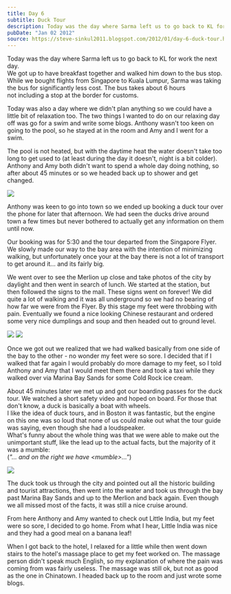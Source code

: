 ```yaml
---
title: Day 6
subtitle: Duck Tour
description: Today was the day where Sarma left us to go back to KL for work the next day.  We got up to have breakfast together and walked him down to ...
pubDate: "Jan 02 2012"
source: https://steve-sinkul2011.blogspot.com/2012/01/day-6-duck-tour.html
---
```



Today was the day where Sarma left us to go back to KL for work the next day.  
We got up to have breakfast together and walked him down to the bus stop. While we bought flights from Singapore to Kuala Lumpur, Sarma was taking the bus for significantly less cost. The bus takes about 6 hours not including a stop at the border for customs.

Today was also a day where we didn't plan anything so we could have a little bit of relaxation too. The two things I wanted to do on our relaxing day off was go for a swim and write some blogs. Anthony wasn't too keen on going to the pool, so he stayed at in the room and Amy and I went for a swim.

The pool is not heated, but with the daytime heat the water doesn't take too long to get used to (at least during the day it doesn't, night is a bit colder). Anthony and Amy both didn't want to spend a whole day doing nothing, so after about 45 minutes or so we headed back up to shower and get changed.

<Img
  originalAspectRatio
  src="2011-singapore-kuala-lumpur/n9onq45zzy7rtlnp2zce.jpg"
/>

Anthony was keen to go into town so we ended up booking a duck tour over the phone for later that afternoon. We had seen the ducks drive around town a few times but never bothered to actually get any information on them until now.

Our booking was for 5:30 and the tour departed from the Singapore Flyer. We slowly made our way to the bay area with the intention of minimizing walking, but unfortunately once your at the bay there is not a lot of transport to get around it... and its fairly big.

We went over to see the Merlion up close and take photos of the city by daylight and then went in search of lunch. We started at the station, but then followed the signs to the mall. These signs went on forever! We did quite a lot of walking and it was all underground so we had no bearing of how far we were from the Flyer. By this stage my feet were throbbing with pain. Eventually we found a nice looking Chinese restaurant and ordered some very nice dumplings and soup and then headed out to ground level.

<Grid>
  <Img src="2011-singapore-kuala-lumpur/xcwtummvew1txaremdlt.jpg" />
  <Img src="2011-singapore-kuala-lumpur/ptdq7aiusgbujy167wai.jpg" />
</Grid>

Once we got out we realized that we had walked basically from one side of the bay to the other - no wonder my feet were so sore. I decided that if I walked that far again I would probably do more damage to my feet, so I told Anthony and Amy that I would meet them there and took a taxi while they walked over via Marina Bay Sands for some Cold Rock ice cream.

About 45 minutes later we met up and got our boarding passes for the duck tour. We watched a short safety video and hoped on board. For those that don't know, a duck is basically a boat with wheels.  
I like the idea of duck tours, and in Boston it was fantastic, but the engine on this one was so loud that none of us could make out what the tour guide was saying, even though she had a loudspeaker.  
What's funny about the whole thing was that we were able to make out the unimportant stuff, like the lead up to the actual facts, but the majority of it was a mumble:  
(_"... and on the right we have &lt;mumble>..."_)

<Img
  originalAspectRatio
  src="2011-singapore-kuala-lumpur/rdksp9f0ykzmpszwlh0s.jpg"
/>

The duck took us through the city and pointed out all the historic building and tourist attractions, then went into the water and took us through the bay past Marina Bay Sands and up to the Merlion and back again. Even though we all missed most of the facts, it was still a nice cruise around.

From here Anthony and Amy wanted to check out Little India, but my feet were so sore, I decided to go home. From what I hear, Little India was nice and they had a good meal on a banana leaf!

When I got back to the hotel, I relaxed for a little while then went down stairs to the hotel's massage place to get my feet worked on. The massage person didn't speak much English, so my explanation of where the pain was coming from was fairly useless. The massage was still ok, but not as good as the one in Chinatown. I headed back up to the room and just wrote some blogs.
